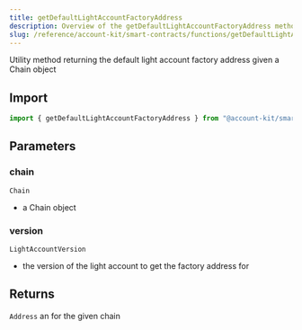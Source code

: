 ```yaml
---
title: getDefaultLightAccountFactoryAddress
description: Overview of the getDefaultLightAccountFactoryAddress method
slug: /reference/account-kit/smart-contracts/functions/getDefaultLightAccountFactoryAddress
---
```



Utility method returning the default light account factory address given a Chain object

## Import

```ts
import { getDefaultLightAccountFactoryAddress } from "@account-kit/smart-contracts";
```

## Parameters

### chain

`Chain`

- a Chain object

### version

`LightAccountVersion`

- the version of the light account to get the factory address for

## Returns

`Address`
an for the given chain
